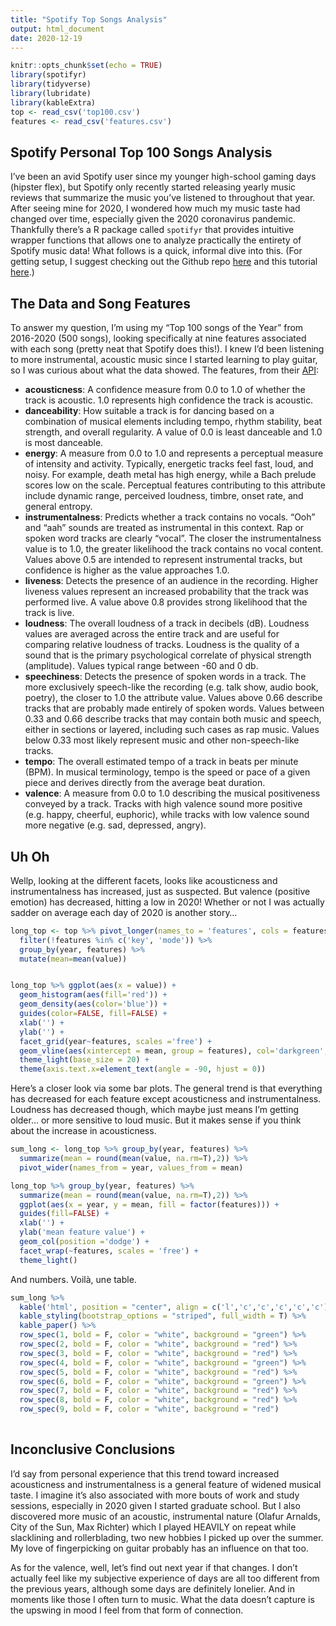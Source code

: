 ```yaml
---
title: "Spotify Top Songs Analysis"
output: html_document
date: 2020-12-19
---
```


```r
knitr::opts_chunk$set(echo = TRUE)
library(spotifyr)
library(tidyverse)
library(lubridate)
library(kableExtra)
top <- read_csv('top100.csv')
features <- read_csv('features.csv')

```

## Spotify Personal Top 100 Songs Analysis

I've been an avid Spotify user since my younger high-school gaming days (hipster flex), but Spotify only recently started releasing yearly music reviews that summarize the music you've listened to throughout that year. After seeing mine for 2020, I wondered how much my music taste had changed over time, especially given the 2020 coronavirus pandemic. Thankfully there's a R package called `spotifyr` that provides intuitive wrapper functions that allows one to analyze practically the entirety of Spotify music data! What follows is a quick, informal dive into this. (For getting setup, I suggest checking out the Github repo [here](https://github.com/charlie86/spotifyr) and this tutorial [here](https://msmith7161.github.io/what-is-speechiness/).)

## The Data and Song Features

To answer my question, I'm using my "Top 100 songs of the Year" from 2016-2020 (500 songs), looking specifically at nine features associated with each song (pretty neat that Spotify does this!). I knew I'd been listening to more instrumental, acoustic music since I started learning to play guitar, so I was curious about what the data showed. The features, from their [API](https://developer.spotify.com/documentation/web-api/reference/tracks/get-audio-features/):

* **acousticness**: A confidence measure from 0.0 to 1.0 of whether the track is acoustic. 1.0 represents high confidence the track is acoustic.
* **danceability**: How suitable a track is for dancing based on a combination of musical elements including tempo, rhythm stability, beat strength, and overall regularity. A value of 0.0 is least danceable and 1.0 is most danceable. 
* **energy**: A measure from 0.0 to 1.0 and represents a perceptual measure of intensity and activity. Typically, energetic tracks feel fast, loud, and noisy. For example, death metal has high energy, while a Bach prelude scores low on the scale. Perceptual features contributing to this attribute include dynamic range, perceived loudness, timbre, onset rate, and general entropy. 
* **instrumentalness**: Predicts whether a track contains no vocals. “Ooh” and “aah” sounds are treated as instrumental in this context. Rap or spoken word tracks are clearly “vocal”. The closer the instrumentalness value is to 1.0, the greater likelihood the track contains no vocal content. Values above 0.5 are intended to represent instrumental tracks, but confidence is higher as the value approaches 1.0.
* **liveness**: Detects the presence of an audience in the recording. Higher liveness values represent an increased probability that the track was performed live. A value above 0.8 provides strong likelihood that the track is live.
* **loudness**: The overall loudness of a track in decibels (dB). Loudness values are averaged across the entire track and are useful for comparing relative loudness of tracks. Loudness is the quality of a sound that is the primary psychological correlate of physical strength (amplitude). Values typical range between -60 and 0 db.
* **speechiness**: Detects the presence of spoken words in a track. The more exclusively speech-like the recording (e.g. talk show, audio book, poetry), the closer to 1.0 the attribute value. Values above 0.66 describe tracks that are probably made entirely of spoken words. Values between 0.33 and 0.66 describe tracks that may contain both music and speech, either in sections or layered, including such cases as rap music. Values below 0.33 most likely represent music and other non-speech-like tracks.
* **tempo**: The overall estimated tempo of a track in beats per minute (BPM). In musical terminology, tempo is the speed or pace of a given piece and derives directly from the average beat duration.
* **valence**: A measure from 0.0 to 1.0 describing the musical positiveness conveyed by a track. Tracks with high valence sound more positive (e.g. happy, cheerful, euphoric), while tracks with low valence sound more negative (e.g. sad, depressed, angry). 

## Uh Oh

Wellp, looking at the different facets, looks like acousticness and instrumentalness has increased, just as suspected. But valence (positive emotion) has decreased, hitting a low in 2020! Whether or not I was actually sadder on average each day of 2020 is another story... 

```r

long_top <- top %>% pivot_longer(names_to = 'features', cols = features$value) %>%
  filter(!features %in% c('key', 'mode')) %>% 
  group_by(year, features) %>%
  mutate(mean=mean(value))


long_top %>% ggplot(aes(x = value)) +
  geom_histogram(aes(fill='red')) +
  geom_density(aes(color='blue')) +
  guides(color=FALSE, fill=FALSE) +
  xlab('') +
  ylab('') +
  facet_grid(year~features, scales ='free') +
  geom_vline(aes(xintercept = mean, group = features), col='darkgreen',size=0.7) +
  theme_light(base_size = 20) +
  theme(axis.text.x=element_text(angle = -90, hjust = 0))

```

Here's a closer look via some bar plots. The general trend is that everything has decreased for each feature except acousticness and instrumentalness. Loudness has decreased though, which maybe just means I'm getting older... or more sensitive to loud music. But it makes sense if you think about the increase in acousticness.

```r

sum_long <- long_top %>% group_by(year, features) %>% 
  summarize(mean = round(mean(value, na.rm=T),2)) %>%
  pivot_wider(names_from = year, values_from = mean)

long_top %>% group_by(year, features) %>% 
  summarize(mean = round(mean(value, na.rm=T),2)) %>% 
  ggplot(aes(x = year, y = mean, fill = factor(features))) +
  guides(fill=FALSE) +
  xlab('') +
  ylab('mean feature value') +
  geom_col(position ='dodge') +
  facet_wrap(~features, scales = 'free') +
  theme_light()

```

And numbers. Voilà, une table.

```r

sum_long %>% 
  kable('html', position = "center", align = c('l','c','c','c','c','c'), full_width=T) %>%
  kable_styling(bootstrap_options = "striped", full_width = T) %>%
  kable_paper() %>%
  row_spec(1, bold = F, color = "white", background = "green") %>%
  row_spec(2, bold = F, color = "white", background = "red") %>%
  row_spec(3, bold = F, color = "white", background = "red") %>%
  row_spec(4, bold = F, color = "white", background = "green") %>%
  row_spec(5, bold = F, color = "white", background = "red") %>%
  row_spec(6, bold = F, color = "white", background = "green") %>%
  row_spec(7, bold = F, color = "white", background = "red") %>%
  row_spec(8, bold = F, color = "white", background = "red") %>%
  row_spec(9, bold = F, color = "white", background = "red")
  
```

## Inconclusive Conclusions

I'd say from personal experience that this trend toward increased acousticness and instrumentalness is a general feature of widened musical taste. I imagine it's also associated with more bouts of work and study sessions, especially in 2020 given I started graduate school. But I also discovered more music of an acoustic, instrumental nature (Olafur Arnalds, City of the Sun, Max Richter) which I played HEAVILY on repeat while slacklining and rollerblading, two new hobbies I picked up over the summer. My love of fingerpicking on guitar probably has an influence on that too.

As for the valence, well, let's find out next year if that changes. I don't actually feel like my subjective experience of days are all too different from the previous years, although some days are definitely lonelier. And in moments like those I often turn to music. What the data doesn't capture is the upswing in mood I feel from that form of connection.